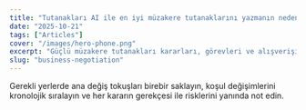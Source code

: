 ```yaml
---
title: "Tutanakları AI ile en iyi müzakere tutanaklarını yazmanın nedeni"
date: "2025-10-21"
tags: ["Articles"]
cover: "/images/hero-phone.png"
excerpt: "Güçlü müzakere tutanakları kararları, görevleri ve alışverişin bağlamını (talepler & tavizler) kaydeder; kararlar hızlanır, geri dönüş azalır."
slug: "business-negotiation"
---
```


Gerekli yerlerde ana değiş tokuşları birebir saklayın, koşul değişimlerini kronolojik sıralayın ve her kararın gerekçesi ile risklerini yanında not edin.
